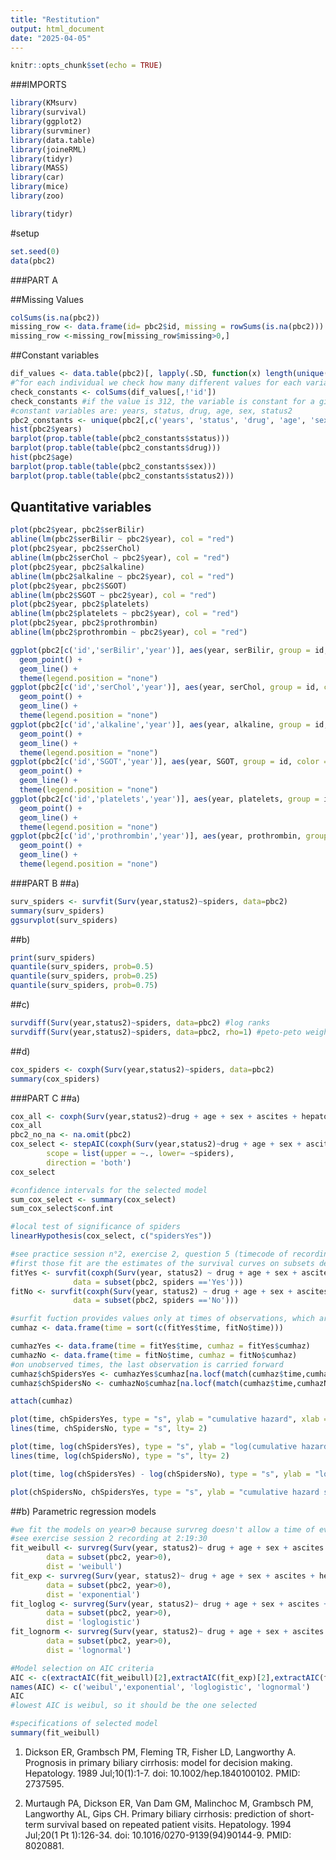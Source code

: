 ```yaml
---
title: "Restitution"
output: html_document
date: "2025-04-05"
---
```


```r
knitr::opts_chunk$set(echo = TRUE)
```


###IMPORTS
```r
library(KMsurv)
library(survival)
library(ggplot2)
library(survminer)
library(data.table)
library(joineRML)
library(tidyr)
library(MASS)
library(car)
library(mice)
library(zoo)
```


```r
library(tidyr)
```

#setup
```r
set.seed(0)
data(pbc2)
```

###PART A

##Missing Values
```r
colSums(is.na(pbc2))
missing_row <- data.frame(id= pbc2$id, missing = rowSums(is.na(pbc2)))
missing_row <-missing_row[missing_row$missing>0,]
```

##Constant variables
```r
dif_values <- data.table(pbc2)[, lapply(.SD, function(x) length(unique(x))), by=id]
#^for each individual we check how many different values for each variable
check_constants <- colSums(dif_values[,!'id'])
check_constants #if the value is 312, the variable is constant for a given individual
#constant variables are: years, status, drug, age, sex, status2
pbc2_constants <- unique(pbc2[,c('years', 'status', 'drug', 'age', 'sex', 'status2')])
hist(pbc2$years)
barplot(prop.table(table(pbc2_constants$status)))
barplot(prop.table(table(pbc2_constants$drug)))
hist(pbc2$age)
barplot(prop.table(table(pbc2_constants$sex)))
barplot(prop.table(table(pbc2_constants$status2)))
```
## Quantitative variables
```r
plot(pbc2$year, pbc2$serBilir)
abline(lm(pbc2$serBilir ~ pbc2$year), col = "red")
plot(pbc2$year, pbc2$serChol)
abline(lm(pbc2$serChol ~ pbc2$year), col = "red")
plot(pbc2$year, pbc2$alkaline)
abline(lm(pbc2$alkaline ~ pbc2$year), col = "red")
plot(pbc2$year, pbc2$SGOT)
abline(lm(pbc2$SGOT ~ pbc2$year), col = "red")
plot(pbc2$year, pbc2$platelets)
abline(lm(pbc2$platelets ~ pbc2$year), col = "red")
plot(pbc2$year, pbc2$prothrombin)
abline(lm(pbc2$prothrombin ~ pbc2$year), col = "red")
```

```r
ggplot(pbc2[c('id','serBilir','year')], aes(year, serBilir, group = id, color = id)) + 
  geom_point() + 
  geom_line() +
  theme(legend.position = "none")
ggplot(pbc2[c('id','serChol','year')], aes(year, serChol, group = id, color = id)) + 
  geom_point() + 
  geom_line() +
  theme(legend.position = "none")
ggplot(pbc2[c('id','alkaline','year')], aes(year, alkaline, group = id, color = id)) + 
  geom_point() + 
  geom_line() +
  theme(legend.position = "none")
ggplot(pbc2[c('id','SGOT','year')], aes(year, SGOT, group = id, color = id)) + 
  geom_point() + 
  geom_line() +
  theme(legend.position = "none")
ggplot(pbc2[c('id','platelets','year')], aes(year, platelets, group = id, color = id)) + 
  geom_point() + 
  geom_line() +
  theme(legend.position = "none")
ggplot(pbc2[c('id','prothrombin','year')], aes(year, prothrombin, group = id, color = id)) + 
  geom_point() + 
  geom_line() +
  theme(legend.position = "none")
```

###PART B
##a)

```r
surv_spiders <- survfit(Surv(year,status2)~spiders, data=pbc2)
summary(surv_spiders)
ggsurvplot(surv_spiders)
```
##b)
```r
print(surv_spiders)
quantile(surv_spiders, prob=0.5)
quantile(surv_spiders, prob=0.25)
quantile(surv_spiders, prob=0.75)
```
##c)
```r
survdiff(Surv(year,status2)~spiders, data=pbc2) #log ranks
survdiff(Surv(year,status2)~spiders, data=pbc2, rho=1) #peto-peto weights
```

##d)
```r
cox_spiders <- coxph(Surv(year,status2)~spiders, data=pbc2)
summary(cox_spiders)
```
###PART C
##a)
```r
cox_all <- coxph(Surv(year,status2)~drug + age + sex + ascites + hepatomegaly + spiders + edema + serBilir + serChol + albumin + alkaline + SGOT + platelets + prothrombin, data = pbc2)
cox_all
pbc2_no_na <- na.omit(pbc2)
cox_select <- stepAIC(coxph(Surv(year,status2)~drug + age + sex + ascites + hepatomegaly + spiders + edema + serBilir + serChol + albumin + alkaline + SGOT + platelets + prothrombin, data = pbc2_no_na),
        scope = list(upper = ~., lower= ~spiders), 
        direction = 'both')
cox_select
```

```r
#confidence intervals for the selected model
sum_cox_select <- summary(cox_select)
sum_cox_select$conf.int
```
```r
#local test of significance of spiders
linearHypothesis(cox_select, c("spidersYes"))
```
```r
#see practice session n°2, exercise 2, question 5 (timecode of recording 1h25min)
#first those fit are the estimates of the survival curves on subsets depending on our binary variable spiders
fitYes <- survfit(coxph(Surv(year, status2) ~ drug + age + sex + ascites + hepatomegaly + spiders + edema + serBilir + serChol + albumin + alkaline + SGOT,
              data = subset(pbc2, spiders =='Yes')))
fitNo <- survfit(coxph(Surv(year, status2) ~ drug + age + sex + ascites + hepatomegaly + spiders + edema + serBilir + serChol + albumin + alkaline + SGOT,
              data = subset(pbc2, spiders =='No')))

#surfit fuction provides values only at times of observations, which are different for the two subsets, so we build a time scale with all time points
cumhaz <- data.frame(time = sort(c(fitYes$time, fitNo$time)))

cumhazYes <- data.frame(time = fitYes$time, cumhaz = fitYes$cumhaz)
cumhazNo <- data.frame(time = fitNo$time, cumhaz = fitNo$cumhaz)
#on unobserved times, the last observation is carried forward
cumhaz$chSpidersYes <- cumhazYes$cumhaz[na.locf(match(cumhaz$time,cumhazYes$time))]
cumhaz$chSpidersNo <- cumhazNo$cumhaz[na.locf(match(cumhaz$time,cumhazNo$time))]
```


```r
attach(cumhaz)

plot(time, chSpidersYes, type = "s", ylab = "cumulative hazard", xlab = "time")
lines(time, chSpidersNo, type = "s", lty= 2)

plot(time, log(chSpidersYes), type = "s", ylab = "log(cumulative hazard)", xlab = "time")
lines(time, log(chSpidersNo), type = "s", lty= 2)

plot(time, log(chSpidersYes) - log(chSpidersNo), type = "s", ylab = "log(ratio cumulative hazard)", xlab = "time")

plot(chSpidersNo, chSpidersYes, type = "s", ylab = "cumulative hazard spiders=Yes", xlab = "cumulative hazard spiders=No")
```
##b) Parametric regression models
```r
#we fit the models on year>0 because survreg doesn't allow a time of event being 0 or negative
#see exercise session 2 recording at 2:19:30
fit_weibull <- survreg(Surv(year, status2)~ drug + age + sex + ascites + hepatomegaly + spiders + edema + serBilir + serChol + albumin + alkaline + SGOT,
        data = subset(pbc2, year>0),
        dist = 'weibull')
fit_exp <- survreg(Surv(year, status2)~ drug + age + sex + ascites + hepatomegaly + spiders + edema + serBilir + serChol + albumin + alkaline + SGOT,
        data = subset(pbc2, year>0),
        dist = 'exponential')
fit_loglog <- survreg(Surv(year, status2)~ drug + age + sex + ascites + hepatomegaly + spiders + edema + serBilir + serChol + albumin + alkaline + SGOT,
        data = subset(pbc2, year>0),
        dist = 'loglogistic')
fit_lognorm <- survreg(Surv(year, status2)~ drug + age + sex + ascites + hepatomegaly + spiders + edema + serBilir + serChol + albumin + alkaline + SGOT,
        data = subset(pbc2, year>0),
        dist = 'lognormal')
```

```r
#Model selection on AIC criteria
AIC <- c(extractAIC(fit_weibull)[2],extractAIC(fit_exp)[2],extractAIC(fit_loglog)[2],extractAIC(fit_lognorm)[2])
names(AIC) <- c('weibul','exponential', 'loglogistic', 'lognormal')
AIC
#lowest AIC is weibul, so it should be the one selected
```
```r
#specifications of selected model
summary(fit_weibull)
```





(1) Dickson ER, Grambsch PM, Fleming TR, Fisher LD, Langworthy A. Prognosis in primary biliary cirrhosis: model for decision making. Hepatology. 1989 Jul;10(1):1-7. doi: 10.1002/hep.1840100102. PMID: 2737595.

(2) Murtaugh PA, Dickson ER, Van Dam GM, Malinchoc M, Grambsch PM, Langworthy AL, Gips CH. Primary biliary cirrhosis: prediction of short-term survival based on repeated patient visits. Hepatology. 1994 Jul;20(1 Pt 1):126-34. doi: 10.1016/0270-9139(94)90144-9. PMID: 8020881.